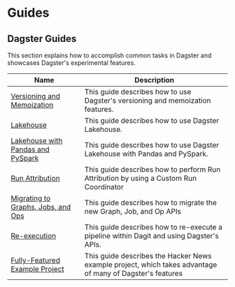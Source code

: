 # Guides

## Dagster Guides

This section explains how to accomplish common tasks in Dagster and showcases Dagster's experimental features.

| Name                                                                      | Description                                                                                               |
| ------------------------------------------------------------------------- | --------------------------------------------------------------------------------------------------------- |
| [Versioning and Memoization](/guides/dagster/memoization)                 | This guide describes how to use Dagster's versioning and memoization features. <Experimental />           |
| [Lakehouse](/guides/dagster/lakehouse)                                    | This guide describes how to use Dagster Lakehouse. <Experimental />                                       |
| [Lakehouse with Pandas and PySpark](/guides/dagster/multi-type-lakehouse) | This guide describes how to use Dagster Lakehouse with Pandas and PySpark. <Experimental />               |
| [Run Attribution](/guides/dagster/run-attribution)                        | This guide describes how to perform Run Attribution by using a Custom Run Coordinator <Experimental />    |
| [Migrating to Graphs, Jobs, and Ops](/guides/dagster/graph_job_op)        | This guide describes how to migrate the new Graph, Job, and Op APIs <Experimental />                      |
| [Re-execution](/guides/dagster/re-execution)                              | This guide describes how to re-execute a pipeline within Dagit and using Dagster's APIs.                  |
| [Fully-Featured Example Project](/guides/dagster/example_project)         | This guide describes the Hacker News example project, which takes advantage of many of Dagster's features |

